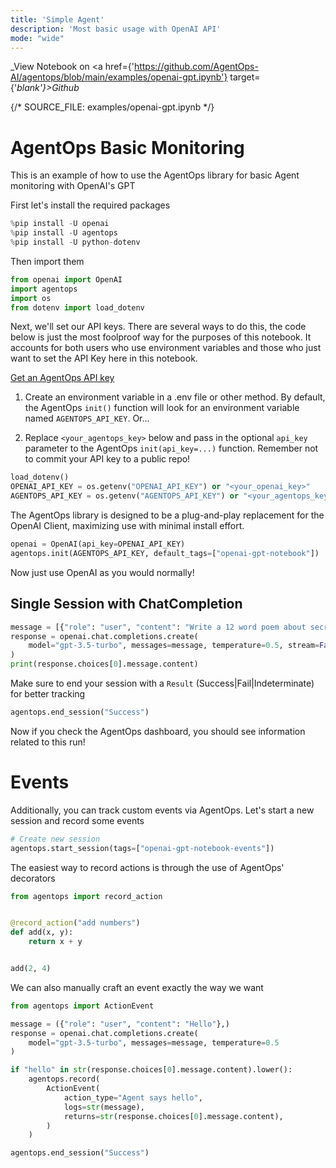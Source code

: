 ```yaml
---
title: 'Simple Agent'
description: 'Most basic usage with OpenAI API'
mode: "wide"
---
```

_View Notebook on <a href={'https://github.com/AgentOps-AI/agentops/blob/main/examples/openai-gpt.ipynb'} target={'_blank'}>Github</a>_


{/*  SOURCE_FILE: examples/openai-gpt.ipynb  */}

# AgentOps Basic Monitoring 
This is an example of how to use the AgentOps library for basic Agent monitoring with OpenAI's GPT

First let's install the required packages


```python
%pip install -U openai
%pip install -U agentops
%pip install -U python-dotenv
```

Then import them


```python
from openai import OpenAI
import agentops
import os
from dotenv import load_dotenv
```

Next, we'll set our API keys. There are several ways to do this, the code below is just the most foolproof way for the purposes of this notebook. It accounts for both users who use environment variables and those who just want to set the API Key here in this notebook.

[Get an AgentOps API key](https://agentops.ai/settings/projects)

1. Create an environment variable in a .env file or other method. By default, the AgentOps `init()` function will look for an environment variable named `AGENTOPS_API_KEY`. Or...

2. Replace `<your_agentops_key>` below and pass in the optional `api_key` parameter to the AgentOps `init(api_key=...)` function. Remember not to commit your API key to a public repo!


```python
load_dotenv()
OPENAI_API_KEY = os.getenv("OPENAI_API_KEY") or "<your_openai_key>"
AGENTOPS_API_KEY = os.getenv("AGENTOPS_API_KEY") or "<your_agentops_key>"
```

The AgentOps library is designed to be a plug-and-play replacement for the OpenAI Client, maximizing use with minimal install effort.


```python
openai = OpenAI(api_key=OPENAI_API_KEY)
agentops.init(AGENTOPS_API_KEY, default_tags=["openai-gpt-notebook"])
```

Now just use OpenAI as you would normally!

## Single Session with ChatCompletion


```python
message = [{"role": "user", "content": "Write a 12 word poem about secret agents."}]
response = openai.chat.completions.create(
    model="gpt-3.5-turbo", messages=message, temperature=0.5, stream=False
)
print(response.choices[0].message.content)
```

Make sure to end your session with a `Result` (Success|Fail|Indeterminate) for better tracking


```python
agentops.end_session("Success")
```

Now if you check the AgentOps dashboard, you should see information related to this run!

# Events
Additionally, you can track custom events via AgentOps.
Let's start a new session and record some events 


```python
# Create new session
agentops.start_session(tags=["openai-gpt-notebook-events"])
```

The easiest way to record actions is through the use of AgentOps' decorators


```python
from agentops import record_action


@record_action("add numbers")
def add(x, y):
    return x + y


add(2, 4)
```

We can also manually craft an event exactly the way we want


```python
from agentops import ActionEvent

message = ({"role": "user", "content": "Hello"},)
response = openai.chat.completions.create(
    model="gpt-3.5-turbo", messages=message, temperature=0.5
)

if "hello" in str(response.choices[0].message.content).lower():
    agentops.record(
        ActionEvent(
            action_type="Agent says hello",
            logs=str(message),
            returns=str(response.choices[0].message.content),
        )
    )
```


```python
agentops.end_session("Success")
```
